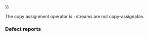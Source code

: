 {{cpp/io/ios_base/title|operator{{=}}}}
{{cpp/io/ios_base/navbar}}
{{dcl begin}}
{{dcl rev begin}}
{{dcl|until=c++11|1=
private:
ios_base&amp; operator=( const ios_base&amp; );
}}
{{dcl|since=c++11|1=
public:
ios_base&amp; operator=( const ios_base&amp; ) = delete;
}}
{{dcl rev end}}
{{dcl end}}

The copy assignment operator is {{rev inl|until=c++11|private}}{{rev inl|since=c++11|deleted}}: streams are not copy-assignable.

===Defect reports===
{{dr list begin}}
{{dr list item|wg=lwg|dr=50|std=C++98|before=the copy assignment operator was not specified|after=specified as private}}
{{dr list end}}

{{langlinks|de|es|fr|it|ja|pt|ru|zh}}
